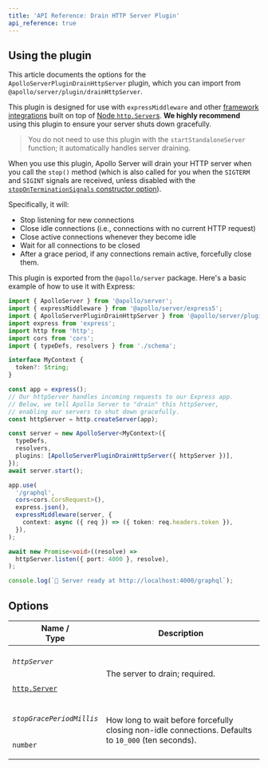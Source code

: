 ```yaml
---
title: 'API Reference: Drain HTTP Server Plugin'
api_reference: true
---
```



## Using the plugin

<TopLevelAwait />

This article documents the options for the `ApolloServerPluginDrainHttpServer` plugin, which you can import from `@apollo/server/plugin/drainHttpServer`.

This plugin is designed for use with `expressMiddleware` and other [framework integrations](../../integrations/integration-index) built on top of [Node `http.Server`s](https://nodejs.org/api/http.html#http_class_http_server). **We highly recommend** using this plugin to ensure your server shuts down gracefully.

> You do not need to use this plugin with the `startStandaloneServer` function; it automatically handles server draining.

When you use this plugin, Apollo Server will drain your HTTP server when you call the `stop()` method (which is also called for you when the `SIGTERM` and `SIGINT` signals are received, unless disabled with the [`stopOnTerminationSignals` constructor option](../apollo-server/#stoponterminationsignals)).

Specifically, it will:

- Stop listening for new connections
- Close idle connections (i.e., connections with no current HTTP request)
- Close active connections whenever they become idle
- Wait for all connections to be closed
- After a grace period, if any connections remain active, forcefully close them.

This plugin is exported from the `@apollo/server` package. Here's a basic example of how to use it with Express:

<MultiCodeBlock>

```ts title="index.ts"
import { ApolloServer } from '@apollo/server';
import { expressMiddleware } from '@apollo/server/express5';
import { ApolloServerPluginDrainHttpServer } from '@apollo/server/plugin/drainHttpServer';
import express from 'express';
import http from 'http';
import cors from 'cors';
import { typeDefs, resolvers } from './schema';

interface MyContext {
  token?: String;
}

const app = express();
// Our httpServer handles incoming requests to our Express app.
// Below, we tell Apollo Server to "drain" this httpServer,
// enabling our servers to shut down gracefully.
const httpServer = http.createServer(app);

const server = new ApolloServer<MyContext>({
  typeDefs,
  resolvers,
  plugins: [ApolloServerPluginDrainHttpServer({ httpServer })],
});
await server.start();

app.use(
  '/graphql',
  cors<cors.CorsRequest>(),
  express.json(),
  expressMiddleware(server, {
    context: async ({ req }) => ({ token: req.headers.token }),
  }),
);

await new Promise<void>((resolve) =>
  httpServer.listen({ port: 4000 }, resolve),
);

console.log(`🚀 Server ready at http://localhost:4000/graphql`);
```

</MultiCodeBlock>

## Options

<table class="field-table">
  <thead>
    <tr>
      <th>Name /<br/>Type</th>
      <th>Description</th>
    </tr>
  </thead>

<tbody>

<tr>
<td>

###### `httpServer`

[`http.Server`](https://nodejs.org/api/http.html#http_class_http_server)

</td>
<td>

The server to drain; required.

</td>
</tr>

<tr>
<td>

###### `stopGracePeriodMillis`

`number`

</td>
<td>

How long to wait before forcefully closing non-idle connections. Defaults to `10_000` (ten seconds).

</td>
</tr>

</tbody>
</table>
